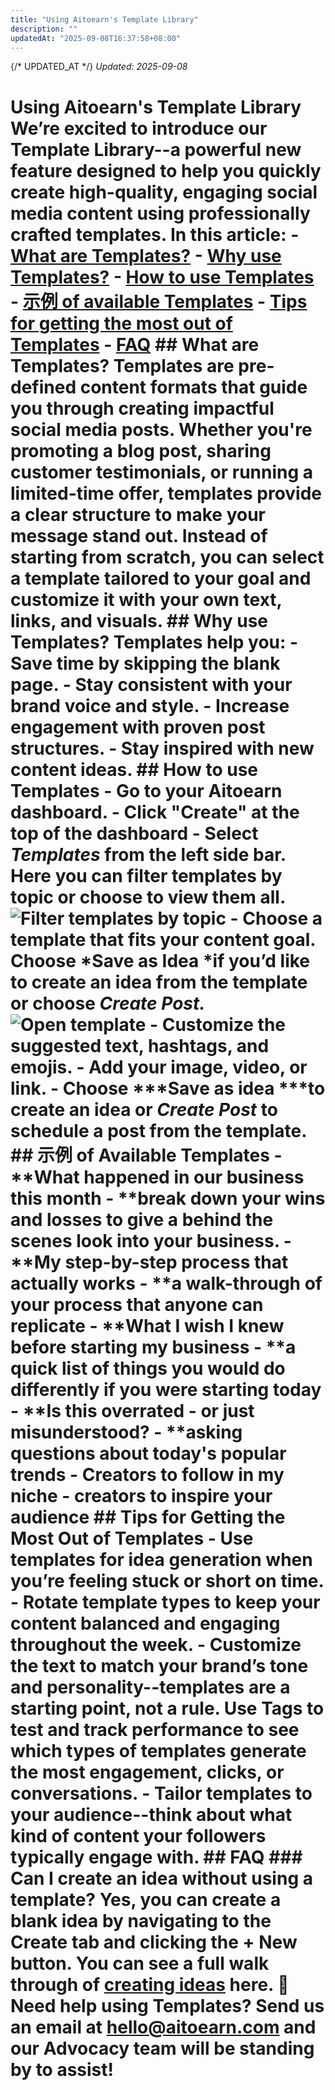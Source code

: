 ```yaml
---
title: "Using Aitoearn's Template Library"
description: ""
updatedAt: "2025-09-08T16:37:58+08:00"
---
```

{/* UPDATED_AT */}
_Updated: 2025-09-08_

# Using Aitoearn's Template Library We’re excited to introduce our Template Library--a powerful new feature designed to help you quickly create high-quality, engaging social media content using professionally crafted templates. In this article: - [What are Templates?](#What-are-Post-Templates-mlRBo) - [Why use Templates?](#Why-use-Post-Templates-VqIC0) - [How to use Templates](#How-to-use-templates-Yh_ju) - [示例 of available Templates](#示例-of-Available-Templates-R-9kW) - [Tips for getting the most out of Templates](#Tips-for-Getting-the-Most-Out-of-Templates-BjeCk) - [FAQ](#FAQ-J-Kcj) ## What are Templates? Templates are pre-defined content formats that guide you through creating impactful social media posts. Whether you're promoting a blog post, sharing customer testimonials, or running a limited-time offer, templates provide a clear structure to make your message stand out. Instead of starting from scratch, you can select a template tailored to your goal and customize it with your own text, links, and visuals. ## Why use Templates? Templates help you: - **Save time** by skipping the blank page. - **Stay consistent** with your brand voice and style. - **Increase engagement** with proven post structures. - **Stay inspired** with new content ideas. ## How to use Templates - Go to your Aitoearn dashboard. - Click "Create" at the top of the dashboard - Select ***Templates*** from the left side bar. Here you can filter templates by topic or choose to view them all. ![Filter templates by topic](//d33v4339jhl8k0.cloudfront.net/docs/assets/64cb6cf86d4a3e191f237e66/images/683709f2e0314d05424443e2/file-MRNPG3Jn1D.jpg) - Choose a template that fits your content goal. Choose *Save as Idea *if you’d like to create an idea from the template or choose *Create Post.* ![Open template](//d33v4339jhl8k0.cloudfront.net/docs/assets/64cb6cf86d4a3e191f237e66/images/6837039968f634480e5c0515/file-huHbbf8HtW.jpg) - Customize the suggested text, hashtags, and emojis. - Add your image, video, or link. - Choose ***Save as idea ***to create an idea or ***Create Post*** to schedule a post from the template. ## 示例 of Available Templates - **What happened in our business this month - **break down your wins and losses to give a behind the scenes look into your business. - **My step-by-step process that actually works - **a walk-through of your process that anyone can replicate - **What I wish I knew before starting my business - **a quick list of things you would do differently if you were starting today - **Is this overrated - or just misunderstood? - **asking questions about today's popular trends - **Creators to follow in my niche - **creators to inspire your audience ## Tips for Getting the Most Out of Templates - **Use templates for idea generation** when you’re feeling stuck or short on time. - **Rotate template types** to keep your content balanced and engaging throughout the week. - **Customize the text** to match your brand’s tone and personality--templates are a starting point, not a rule. **Use Tags**** to test and track performance** to see which types of templates generate the most engagement, clicks, or conversations. - **Tailor templates to your audience**--think about what kind of content your followers typically engage with. ## FAQ ### Can I create an idea without using a template? Yes, you can create a blank idea by navigating to the Create tab and clicking the + New button. You can see a full walk through of [creating ideas](https://support.aitoearn.com//support.aitoearn.com/article/589-creating-ideas-in-aitoearn#h_01GFRYA38XQTQ0A1068BQHKJKW) here. 📝 Need help using Templates? Send us an email at [hello@aitoearn.com](mailto:hello@aitoearn.com) and our Advocacy team will be standing by to assist!
